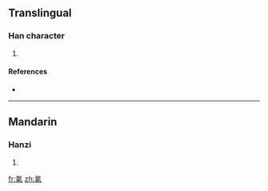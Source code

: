 ==Translingual==

===Han character===
{{Han char|rn=84|rad=气|as=08|sn=12|four=|canj=人弓木田 (ONDW)}}

# {{defn|Han|sort=气08}}

====References====
* {{Han ref|kx=0600.011|dkj=17070|hdz=32013.050|uh=6C2D|ud=27693}}

----

==Mandarin==

===Hanzi===
{{cmn-hanzi|pin=[[dōng]] ([[dong1]])|wg=tung<sup>1</sup>}}

# {{defn|Mandarin}}

[[fr:氭]]
[[zh:氭]]
